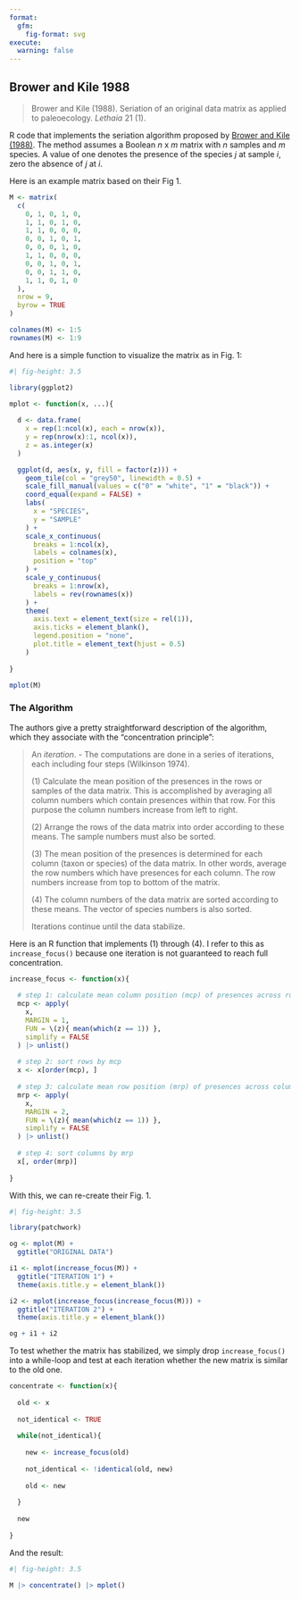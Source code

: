 ```yaml
---
format: 
  gfm: 
    fig-format: svg
execute: 
  warning: false
---
```


## Brower and Kile 1988

> Brower and Kile (1988). Seriation of an original data matrix as applied to paleoecology. 
*Lethaia* 21 (1).

R code that implements the seriation algorithm proposed by [Brower and Kile
(1988)](https://www.idunn.no/doi/full/10.1111/j.1502-3931.1988.tb01756.x). The
method assumes a Boolean $n$ x $m$ matrix with $n$ samples and $m$ species. A
value of one denotes the presence of the species $j$ at sample $i$, zero the
absence of $j$ at $i$.

Here is an example matrix based on their Fig 1.

```r

M <- matrix(
  c(
    0, 1, 0, 1, 0,
    1, 1, 0, 1, 0,
    1, 1, 0, 0, 0,
    0, 0, 1, 0, 1,
    0, 0, 0, 1, 0,
    1, 1, 0, 0, 0,
    0, 0, 1, 0, 1,
    0, 0, 1, 1, 0,
    1, 1, 0, 1, 0
  ), 
  nrow = 9, 
  byrow = TRUE
)

colnames(M) <- 1:5
rownames(M) <- 1:9

```

And here is a simple function to visualize the matrix as in Fig. 1:

```r
#| fig-height: 3.5

library(ggplot2)

mplot <- function(x, ...){
  
  d <- data.frame(
    x = rep(1:ncol(x), each = nrow(x)),
    y = rep(nrow(x):1, ncol(x)),
    z = as.integer(x)
  )

  ggplot(d, aes(x, y, fill = factor(z))) +
    geom_tile(col = "grey50", linewidth = 0.5) +
    scale_fill_manual(values = c("0" = "white", "1" = "black")) +
    coord_equal(expand = FALSE) +
    labs(
      x = "SPECIES",
      y = "SAMPLE"
    ) +
    scale_x_continuous(
      breaks = 1:ncol(x), 
      labels = colnames(x),
      position = "top"
    ) +
    scale_y_continuous(
      breaks = 1:nrow(x), 
      labels = rev(rownames(x))
    ) +
    theme(
      axis.text = element_text(size = rel(1)),
      axis.ticks = element_blank(),
      legend.position = "none",
      plot.title = element_text(hjust = 0.5)
    )
  
}

mplot(M)

```

### The Algorithm

The authors give a pretty straightforward description of the algorithm, which
they associate with the "concentration principle":

> An *iteration*. - The computations are done in a series of iterations, each
> including four steps (Wilkinson 1974).
>
> \(1\) Calculate the mean position of the presences in the rows or samples of
> the data matrix. This is accomplished by averaging all column numbers which
> contain presences within that row. For this purpose the column numbers
> increase from left to right.
>
> \(2\) Arrange the rows of the data matrix into order according to these means.
> The sample numbers must also be sorted.
>
> \(3\) The mean position of the presences is determined for each column (taxon
> or species) of the data matrix. In other words, average the row numbers which
> have presences for each column. The row numbers increase from top to bottom of
> the matrix.
>
> \(4\) The column numbers of the data matrix are sorted according to these
> means. The vector of species numbers is also sorted.
>
> Iterations continue until the data stabilize.

Here is an R function that implements (1) through (4). I refer to this as
`increase_focus()` because one iteration is not guaranteed to reach full
concentration.

```r

increase_focus <- function(x){
  
  # step 1: calculate mean column position (mcp) of presences across rows
  mcp <- apply(
    x, 
    MARGIN = 1, 
    FUN = \(z){ mean(which(z == 1)) }, 
    simplify = FALSE
  ) |> unlist()
  
  # step 2: sort rows by mcp
  x <- x[order(mcp), ]
  
  # step 3: calculate mean row position (mrp) of presences across columns
  mrp <- apply(
    x, 
    MARGIN = 2, 
    FUN = \(z){ mean(which(z == 1)) }, 
    simplify = FALSE
  ) |> unlist()
  
  # step 4: sort columns by mrp
  x[, order(mrp)]
  
}

```

With this, we can re-create their Fig. 1.

```r
#| fig-height: 3.5

library(patchwork)

og <- mplot(M) + 
  ggtitle("ORIGINAL DATA")

i1 <- mplot(increase_focus(M)) +
  ggtitle("ITERATION 1") +
  theme(axis.title.y = element_blank())

i2 <- mplot(increase_focus(increase_focus(M))) + 
  ggtitle("ITERATION 2") +
  theme(axis.title.y = element_blank())

og + i1 + i2

```

To test whether the matrix has stabilized, we simply drop `increase_focus()`
into a while-loop and test at each iteration whether the new matrix is similar
to the old one.

```r

concentrate <- function(x){
  
  old <- x
  
  not_identical <- TRUE
  
  while(not_identical){
    
    new <- increase_focus(old)
    
    not_identical <- !identical(old, new)
    
    old <- new
    
  }
  
  new
  
}

```

And the result:

```r
#| fig-height: 3.5

M |> concentrate() |> mplot()

```
